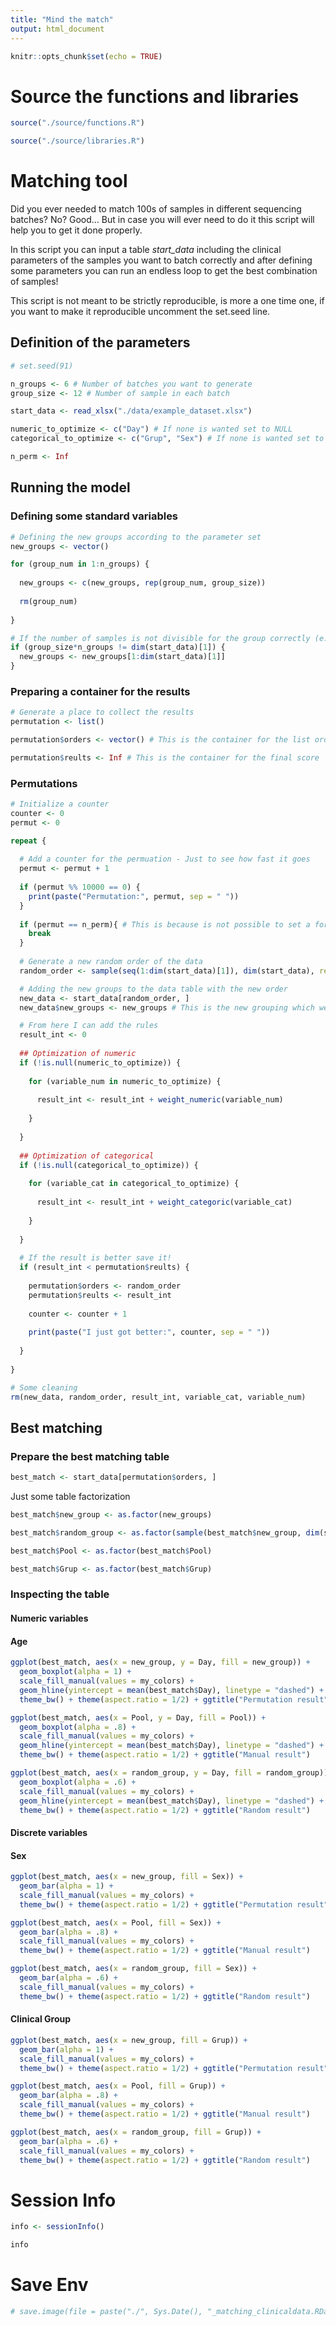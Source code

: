 ```yaml
---
title: "Mind the match"
output: html_document
---
```


```r
knitr::opts_chunk$set(echo = TRUE)
```

# Source the functions and libraries
```r
source("./source/functions.R")

source("./source/libraries.R")
```

# Matching tool
Did you ever needed to match 100s of samples in different sequencing batches? No? Good... But in case you will ever need to do it this script will help you to get it done properly.

In this script you can input a table *start_data* including the clinical parameters of the samples you want to batch correctly and after defining some parameters you can run an endless loop to get the best combination of samples!

This script is not meant to be strictly reproducible, is more a one time one, if you want to make it reproducible uncomment the set.seed line.

## Definition of the parameters
```r
# set.seed(91)

n_groups <- 6 # Number of batches you want to generate
group_size <- 12 # Number of sample in each batch

start_data <- read_xlsx("./data/example_dataset.xlsx")

numeric_to_optimize <- c("Day") # If none is wanted set to NULL
categorical_to_optimize <- c("Grup", "Sex") # If none is wanted set to NULL

n_perm <- Inf
```

## Running the model

### Defining some standard variables
```r
# Defining the new groups according to the parameter set
new_groups <- vector()

for (group_num in 1:n_groups) {
  
  new_groups <- c(new_groups, rep(group_num, group_size))
  
  rm(group_num)
  
}

# If the number of samples is not divisible for the group correctly (e.g. the last group os smaller), we need a correction
if (group_size*n_groups != dim(start_data)[1]) {
  new_groups <- new_groups[1:dim(start_data)[1]]
}
```

### Preparing a container for the results
```r
# Generate a place to collect the results
permutation <- list()

permutation$orders <- vector() # This is the container for the list order

permutation$reults <- Inf # This is the container for the final score
```

### Permutations
```r
# Initialize a counter
counter <- 0
permut <- 0

repeat {
  
  # Add a counter for the permuation - Just to see how fast it goes
  permut <- permut + 1
  
  if (permut %% 10000 == 0) {
    print(paste("Permutation:", permut, sep = " "))
  }
  
  if (permut == n_perm){ # This is because is not possible to set a for loop to infinite, in this case I need the repeat function with a breack rule
    break
  }
  
  # Generate a new random order of the data
  random_order <- sample(seq(1:dim(start_data)[1]), dim(start_data), replace = FALSE)

  # Adding the new groups to the data table with the new order
  new_data <- start_data[random_order, ]
  new_data$new_groups <- new_groups # This is the new grouping which we should test

  # From here I can add the rules
  result_int <- 0
  
  ## Optimization of numeric
  if (!is.null(numeric_to_optimize)) {
    
    for (variable_num in numeric_to_optimize) {
    
      result_int <- result_int + weight_numeric(variable_num)
    
    }
    
  }
  
  ## Optimization of categorical
  if (!is.null(categorical_to_optimize)) {
    
    for (variable_cat in categorical_to_optimize) {
    
      result_int <- result_int + weight_categoric(variable_cat)
    
    }
    
  }
  
  # If the result is better save it!
  if (result_int < permutation$reults) {
    
    permutation$orders <- random_order
    permutation$reults <- result_int
    
    counter <- counter + 1
    
    print(paste("I just got better:", counter, sep = " "))
    
  }
  
}
```

```r
# Some cleaning
rm(new_data, random_order, result_int, variable_cat, variable_num)
```

## Best matching

### Prepare the best matching table
```r
best_match <- start_data[permutation$orders, ]
```

Just some table factorization
```r
best_match$new_group <- as.factor(new_groups)

best_match$random_group <- as.factor(sample(best_match$new_group, dim(start_data), replace = FALSE))

best_match$Pool <- as.factor(best_match$Pool)

best_match$Grup <- as.factor(best_match$Grup)
```

### Inspecting the table

#### Numeric variables

#### Age
```r
ggplot(best_match, aes(x = new_group, y = Day, fill = new_group)) +
  geom_boxplot(alpha = 1) + 
  scale_fill_manual(values = my_colors) + 
  geom_hline(yintercept = mean(best_match$Day), linetype = "dashed") +
  theme_bw() + theme(aspect.ratio = 1/2) + ggtitle("Permutation result")

ggplot(best_match, aes(x = Pool, y = Day, fill = Pool)) +
  geom_boxplot(alpha = .8) + 
  scale_fill_manual(values = my_colors) + 
  geom_hline(yintercept = mean(best_match$Day), linetype = "dashed") + 
  theme_bw() + theme(aspect.ratio = 1/2) + ggtitle("Manual result")

ggplot(best_match, aes(x = random_group, y = Day, fill = random_group)) +
  geom_boxplot(alpha = .6) + 
  scale_fill_manual(values = my_colors) + 
  geom_hline(yintercept = mean(best_match$Day), linetype = "dashed") + 
  theme_bw() + theme(aspect.ratio = 1/2) + ggtitle("Random result")
```

#### Discrete variables

#### Sex
```r
ggplot(best_match, aes(x = new_group, fill = Sex)) +
  geom_bar(alpha = 1) + 
  scale_fill_manual(values = my_colors) + 
  theme_bw() + theme(aspect.ratio = 1/2) + ggtitle("Permutation result")

ggplot(best_match, aes(x = Pool, fill = Sex)) +
  geom_bar(alpha = .8) + 
  scale_fill_manual(values = my_colors) + 
  theme_bw() + theme(aspect.ratio = 1/2) + ggtitle("Manual result")

ggplot(best_match, aes(x = random_group, fill = Sex)) +
  geom_bar(alpha = .6) + 
  scale_fill_manual(values = my_colors) + 
  theme_bw() + theme(aspect.ratio = 1/2) + ggtitle("Random result")
```

#### Clinical Group
```r
ggplot(best_match, aes(x = new_group, fill = Grup)) +
  geom_bar(alpha = 1) + 
  scale_fill_manual(values = my_colors) + 
  theme_bw() + theme(aspect.ratio = 1/2) + ggtitle("Permutation result")

ggplot(best_match, aes(x = Pool, fill = Grup)) +
  geom_bar(alpha = .8) + 
  scale_fill_manual(values = my_colors) + 
  theme_bw() + theme(aspect.ratio = 1/2) + ggtitle("Manual result")

ggplot(best_match, aes(x = random_group, fill = Grup)) +
  geom_bar(alpha = .6) + 
  scale_fill_manual(values = my_colors) + 
  theme_bw() + theme(aspect.ratio = 1/2) + ggtitle("Random result")
```

# Session Info
```r
info <- sessionInfo()

info
```

# Save Env
```r
# save.image(file = paste("./", Sys.Date(), "_matching_clinicaldata.RData", sep = ""))
```
